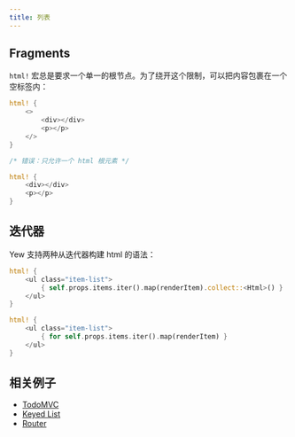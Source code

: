 ```yaml
---
title: 列表
---
```


## Fragments

`html!` 宏总是要求一个单一的根节点。为了绕开这个限制，可以把内容包裹在一个空标签内：

<!--DOCUSAURUS_CODE_TABS-->

<!--Valid-->

```rust
html! {
    <>
        <div></div>
        <p></p>
    </>
}
```

<!--Invalid-->

```rust
/* 错误：只允许一个 html 根元素 */

html! {
    <div></div>
    <p></p>
}
```

<!--END_DOCUSAURUS_CODE_TABS-->

## 迭代器

Yew 支持两种从迭代器构建 html 的语法：

<!--DOCUSAURUS_CODE_TABS-->

<!--Syntax Type 1-->

```rust
html! {
    <ul class="item-list">
        { self.props.items.iter().map(renderItem).collect::<Html>() }
    </ul>
}
```

<!--Syntax Type 2-->

```rust
html! {
    <ul class="item-list">
        { for self.props.items.iter().map(renderItem) }
    </ul>
}
```

<!--END_DOCUSAURUS_CODE_TABS-->

## 相关例子

-   [TodoMVC](https://github.com/yewstack/yew/tree/master/examples/todomvc)
-   [Keyed List](https://github.com/yewstack/yew/tree/master/examples/keyed_list)
-   [Router](https://github.com/yewstack/yew/tree/master/examples/router)
